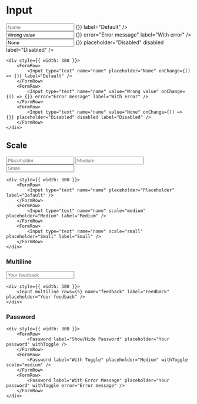 
# Input

<div style={{ width: 300 }}>
    <FormRow>
        <Input type="text" name="name" placeholder="Name" onChange={() => {}} label="Default" />
    </FormRow>
    <FormRow>
        <Input type="text" name="name" value="Wrong value" onChange={() => {}} error="Error message" label="With error" />
    </FormRow>
    <FormRow>
        <Input type="text" name="name" value="None" onChange={() => {}} placeholder="Disabled" disabled label="Disabled" />
    </FormRow>
</div>

```
<div style={{ width: 300 }}>
    <FormRow>
        <Input type="text" name="name" placeholder="Name" onChange={() => {}} label="Default" />
    </FormRow>
    <FormRow>
        <Input type="text" name="name" value="Wrong value" onChange={() => {}} error="Error message" label="With error" />
    </FormRow>
    <FormRow>
        <Input type="text" name="name" value="None" onChange={() => {}} placeholder="Disabled" disabled label="Disabled" />
    </FormRow>
</div>
```

## Scale

<div style={{ width: 300 }}>
    <FormRow>
        <Input type="text" name="name" placeholder="Placeholder" label="Default" />
    </FormRow>
    <FormRow>
        <Input type="text" name="name" scale="medium" placeholder="Medium" label="Medium" />
    </FormRow>
    <FormRow>
        <Input type="text" name="name" scale="small" placeholder="Small" label="Small" />
    </FormRow>
</div>

```
<div style={{ width: 300 }}>
    <FormRow>
        <Input type="text" name="name" placeholder="Placeholder" label="Default" />
    </FormRow>
    <FormRow>
        <Input type="text" name="name" scale="medium" placeholder="Medium" label="Medium" />
    </FormRow>
    <FormRow>
        <Input type="text" name="name" scale="small" placeholder="Small" label="Small" />
    </FormRow>
</div>
```

### Multiline

<div style={{ width: 300 }}>
    <Input multiline rows={5} name="feedback" label="Feedback" placeholder="Your feedback" />
</div>

```
<div style={{ width: 300 }}>
    <Input multiline rows={5} name="feedback" label="Feedback" placeholder="Your feedback" />
</div>
```

### Password

<div style={{ width: 300 }}>
    <FormRow>
        <Password label="Show/Hide Password" placeholder="Your password" withToggle />
    </FormRow>
    <FormRow>
        <Password label="Medium" placeholder="Your password" withToggle scale="medium" />
    </FormRow>
    <FormRow>
        <Password label="With Error Message" placeholder="Your password" withToggle error="Error message" />
    </FormRow>
</div>

```
<div style={{ width: 300 }}>
    <FormRow>
        <Password label="Show/Hide Password" placeholder="Your password" withToggle />
    </FormRow>
    <FormRow>
        <Password label="With Toggle" placeholder="Medium" withToggle scale="medium" />
    </FormRow>
    <FormRow>
        <Password label="With Error Message" placeholder="Your password" withToggle error="Error message" />
    </FormRow>
</div>
```
